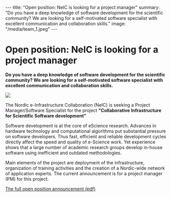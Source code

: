 ---
title: "Open position: NeIC is looking for a project manager"
summary: "Do you have a deep knowledge of software development for the scientific community? We are looking for a self-motivated software specialist with excellent communication and collaboration skills."
image: "/media/team_1.jpeg"
---
= Open position: NeIC is looking for a project manager =

'''Do you have a deep knowledge of software development for the scientific community? We are looking for a self-motivated software specialist with excellent communication and collaboration skills.'''

<img class="smallpic" src="/media/team_1.jpeg">

The Nordic e-Infrastructure Collaboration (NeIC) is seeking a Project Manager/Software Specialist for the project '''"Collaborative Infrastructure for Scientific Software development"'''

Software development is at the core of eScience research. Advances in hardware technology and computational algorithms put substantial pressure on software developers. Thus fast, efficient and reliable development cycles directly affect the speed and quality of e-Science work. Yet experience shows that a large number of academic research groups develop in-house software using inefficient and outdated methodologies.

Main elements of the project are deployment of the infrastructure, organization of training activities and the creation of a Nordic-wide network of application experts. The current announcement is for a project manager (PM) for this project.

<a href="/media/150904-Open-position-announcement-NeIC_PM_Collaborative_Infrastructure_for_Scientific_Software.pdf">The full open position announcement (pdf)</a>

